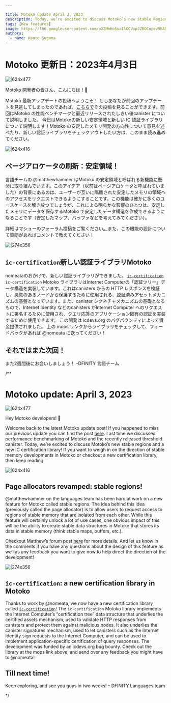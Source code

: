 ```yaml
---

title: Motoko update April 3, 2023
description: Today, we’re excited to discuss Motoko’s new Stable Regions and a new IC Certification library! If you want to weigh in on the direction of stable memory developments in Motoko or checkout a new certification library, then keep reading.
tags: [New features]
image: https://lh6.googleusercontent.com/oXZMmHoSuaIlOCVxpJZROCnpevVBA57VY9lKjl59bixEvpNtNJm_D0ZszNsam2dcAgI_cb2E9_jbcNQ2ZNZjKoWBlsG3z3wII0-abpK1x36pvl2tg4P0g0ovGZG-toDY3QVnmuk2FNpWyAdQzrOezWI
authors:
  - name: Kento Sugama
---
```

# Motoko 更新日：2023年4月3日

![|624x477](https://lh6.googleusercontent.com/oXZMmHoSuaIlOCVxpJZROCnpevVBA57VY9lKjl59bixEvpNtNJm_D0ZszNsam2dcAgI_cb2E9_jbcNQ2ZNZjKoWBlsG3z3wII0-abpK1x36pvl2tg4P0g0ovGZG-toDY3QVnmuk2FNpWyAdQzrOezWI)

Motoko 開発者の皆さん、こんにちは！👋

Motoko 最新アップデートの投稿へようこそ！
もしあなたが前回のアップデートを見逃してしまったのであれば、[こちらで](https://forum.dfinity.org/t/motoko-update-part-9-threshold-canister-benchmark-insights/19040)その投稿を見ることができます。前回はMotoko の性能ベンチマークと最近リリースされたしきい値canister について説明しました。
今日はMotokoの新しい安定領域と新しい IC 認証ライブラリについて説明します！Motoko の安定したメモリ開発の方向性について意見を述べたり、新しい認証ライブラリをチェックアウトしたい方は、このまま読み進めてください。

![|624x416](https://lh4.googleusercontent.com/Vbnd4HtSiYn0O7WBhOa59ids6A9e6wkrWtvwuuET2gw_wQAsop88oZDaE5Lt74JzhugaGkNND-DE4aZrKnuMy7o4AeU5mUXR7J7uJM9nPiHgMpbhisoe1P3nSaNmPBvTqSQpNOSOD1lf2y1ajd09xXA)

## ページアロケータの刷新：安定領域！

言語チームの @matthewhammer はMotoko の安定領域と呼ばれる新機能に懸命に取り組んでいます。このアイデア（以前はページアロケータと呼ばれていました）の背景にあるのは、ユーザーが互いに隔離された安定したメモリの領域へのアクセスをリクエストできるようにすることです。この機能は確かに多くのユースケースを解き放つでしょうが、これによる明らかな影響のひとつは、安定したメモリにデータを保存するMotoko で安定したデータ構造を作成できるようになることです（安定したマップ、バッファなどを考えてみてください）。

詳細はマシューのフォーラム投稿をご覧ください[。](https://forum.dfinity.org/t/motoko-stable-regions/19182)また、この機能の設計について質問があればコメントで教えてください！

![|274x356](https://lh6.googleusercontent.com/xYdDzoqUt6opykk-gimH-1hbBx11BOJE0ZpciwcZHljpQ9dsow8F3h_DXgiC1GKVCC71l1H2eLhAFFffPyF-6US9tqWVcSsWG3zrKEU6c9sIQfsd4YKUHK1MyOSjxmHI0VP2FIDoqNFIThJjmJ4clkA)

## `ic-certification`新しい認証ライブラリMotoko

nomeataのおかげで、新しい認証ライブラリができました。 [`ic-certification`](https://mops.one/ic-certification)
 `ic-certification` Motoko ライブラリはInternet Computerの「認証ツリー」データ構造を実装しています。これはcanisters からの HTTP レスポンスを検証し、悪意のあるノードから保護するために使用される、認証済みアセットメカニズムの基盤となっています。また、canister シグネチャメカニズムの基礎となるもので、Internet Identity などのcanisters がInternet Computer へのリクエストに署名するために使用され、クエリ応答のアプリケーション固有の認証を実装するために使用できます。
この開発は icdevs.org のバグバウンティによって資金提供されました。
上の mops リンクからライブラリをチェックして、フィードバックがあれば @nomeata に送ってください！

## それではまた次回！

また2週間後にお会いしましょう！
\-DFINITY 言語チーム

/**


# Motoko update: April 3, 2023
![|624x477](https://lh6.googleusercontent.com/oXZMmHoSuaIlOCVxpJZROCnpevVBA57VY9lKjl59bixEvpNtNJm_D0ZszNsam2dcAgI_cb2E9_jbcNQ2ZNZjKoWBlsG3z3wII0-abpK1x36pvl2tg4P0g0ovGZG-toDY3QVnmuk2FNpWyAdQzrOezWI)

Hey Motoko developers! 👋

Welcome back to the latest Motoko update post!
If you happened to miss our previous update you can find the post [here](https://forum.dfinity.org/t/motoko-update-part-9-threshold-canister-benchmark-insights/19040). Last time we discussed performance benchmarking of Motoko and the recently released threshold canister.
Today, we’re excited to discuss Motoko’s new stable regions and a new IC certification library! If you want to weigh in on the direction of stable memory developments in Motoko or checkout a new certification library, then keep reading.

![|624x416](https://lh4.googleusercontent.com/Vbnd4HtSiYn0O7WBhOa59ids6A9e6wkrWtvwuuET2gw_wQAsop88oZDaE5Lt74JzhugaGkNND-DE4aZrKnuMy7o4AeU5mUXR7J7uJM9nPiHgMpbhisoe1P3nSaNmPBvTqSQpNOSOD1lf2y1ajd09xXA)

## Page allocators revamped: stable regions!
@matthewhammer on the languages team has been hard at work on a new feature for Motoko called stable regions. The idea behind this idea (previously called the page allocator) is to allow users to request access to regions of stable memory that are isolated from each other. While this feature will certainly unlock a lot of use cases, one obvious impact of this will be the ability to create stable data structures in Motoko that stores its data in stable memory (think stable maps, buffers, etc.).

Checkout Matthew’s forum post [here](https://forum.dfinity.org/t/motoko-stable-regions/19182) for more details. And let us know in the comments if you have any questions about the design of this feature as well as any feedback you want to give now to help direct the direction of the development!

![|274x356](https://lh6.googleusercontent.com/xYdDzoqUt6opykk-gimH-1hbBx11BOJE0ZpciwcZHljpQ9dsow8F3h_DXgiC1GKVCC71l1H2eLhAFFffPyF-6US9tqWVcSsWG3zrKEU6c9sIQfsd4YKUHK1MyOSjxmHI0VP2FIDoqNFIThJjmJ4clkA)

## `ic-certification`: a new certification library in Motoko

Thanks to work by @nomeata, we now have a new certification library called [`ic-certification`](https://mops.one/ic-certification)!
The `ic-certification` Motoko library implements the Internet Computer’s “certification tree” data structure that underlies the certified assets mechanism, used to validate HTTP responses from canisters and protect them against malicious nodes. It also underlies the canister signatures mechanism, used to let canisters such as the Internet Identity sign requests to the Internet Computer, and can be used to implement application-specific certification of query responses.
The development was funded by an icdevs.org bug bounty.
Check out the library at the mops link above, and send over any feedback you might have to @nomeata!

## Till next time!

Keep exploring, and see you guys in two weeks!
– DFINITY Languages team

*/